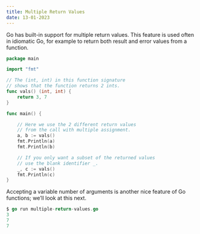 ```yaml
---
title: Multiple Return Values
date: 13-01-2023
---
```


Go has built-in support for multiple return values. This feature is used often in idiomatic Go, for example to return both result and error values from a function.

```go
package main

import "fmt"

// The (int, int) in this function signature
// shows that the function returns 2 ints.
func vals() (int, int) {
    return 3, 7
}

func main() {

    // Here we use the 2 different return values
    // from the call with multiple assignment.
    a, b := vals()
    fmt.Println(a)
    fmt.Println(b)

    // If you only want a subset of the returned values
    // use the blank identifier _.
    _, c := vals()
    fmt.Println(c)
}
```

Accepting a variable number of arguments is another nice feature of Go functions; we’ll look at this next.

```go
$ go run multiple-return-values.go
3
7
7
```
